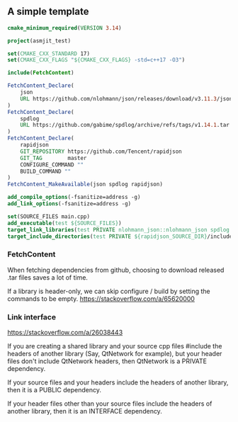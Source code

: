 ## A simple template

```cmake
cmake_minimum_required(VERSION 3.14)

project(asmjit_test)

set(CMAKE_CXX_STANDARD 17)
set(CMAKE_CXX_FLAGS "${CMAKE_CXX_FLAGS} -std=c++17 -O3")

include(FetchContent)

FetchContent_Declare(
    json
    URL https://github.com/nlohmann/json/releases/download/v3.11.3/json.tar.xz
)
FetchContent_Declare(
    spdlog
    URL https://github.com/gabime/spdlog/archive/refs/tags/v1.14.1.tar.gz
)
FetchContent_Declare(
    rapidjson
    GIT_REPOSITORY https://github.com/Tencent/rapidjson
    GIT_TAG        master
    CONFIGURE_COMMAND ""
    BUILD_COMMAND ""
)
FetchContent_MakeAvailable(json spdlog rapidjson)

add_compile_options(-fsanitize=address -g)
add_link_options(-fsanitize=address -g)

set(SOURCE_FILES main.cpp)
add_executable(test ${SOURCE_FILES})
target_link_libraries(test PRIVATE nlohmann_json::nlohmann_json spdlog::spdlog)
target_include_directories(test PRIVATE ${rapidjson_SOURCE_DIR}/include)
```

### FetchContent

When fetching dependencies from github, choosing to download released .tar files saves a lot of time.

If a library is header-only, we can skip configure / build by setting the commands to be empty. 
https://stackoverflow.com/a/65620000

### Link interface
https://stackoverflow.com/a/26038443

If you are creating a shared library and your source cpp files #include the headers of another library (Say, QtNetwork for example), 
but your header files don't include QtNetwork headers, then QtNetwork is a PRIVATE dependency.

If your source files and your headers include the headers of another library, then it is a PUBLIC dependency.

If your header files other than your source files include the headers of another library, then it is an INTERFACE dependency.